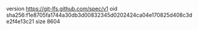 version https://git-lfs.github.com/spec/v1
oid sha256:f1e8705fa1744a30db3d00832345d0202424ca04e170825d408c3de2f4e13c21
size 8604
